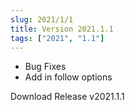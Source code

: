 ```yaml
---
slug: 2021/1/1
title: Version 2021.1.1
tags: ["2021", "1.1"]
---
```



- Bug Fixes
- Add in follow options


<div className={styles.buttons}>
    <Link
    className="button button--primary button--lg"
    to="https://github.com/fross123/csv_to_qlab/releases/download/v2021.1.1/CSV-To-QLab.dmg">
    Download Release v2021.1.1
    </Link>
</div>